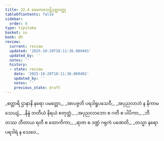```yaml
---
title: 22.4 ခေမကသေဋ္ဌိပုတ္တဝတ္ထု
tableOfContents: false
sidebar:
  order: 4
type: tipitaka
basket: su
book: dh
review:
  current: review
  updated: '2025-10-20T18:11:36.089401'
  updated_by: ''
  notes: ''
  history:
  - state: review
    date: '2025-10-20T18:11:36.089401'
    updated_by: ''
    notes: ''
    previous_state: draft
---
```



<DynamicBreadcrumb />


<ReviewStatus review={frontmatter.review} showDetails={true} />

<HypothesisAnnotation frontmatter={frontmatter} />

<Division number="309" book="dh" e="ch" v="18" p="57">

<Paragraph number="333" type="verses" book="dh">
_စတ္တာရိ ဌာနာနိ နရော ပမတ္တော,_  
_အာပဇ္ဇတိ ပရဒါရူပသေဝီ;_  
_အပုညလာဘံ န နိကာမသေယျံ,_  
_နိန္ဒံ တတီယံ နိရယံ စတုတ္ထံ._  

</Paragraph>

</Division>
<Division number="310" book="dh" e="ch" v="18" p="57">

<Paragraph number="334" type="verses" book="dh">
_အပုညလာဘော စ ဂတီ စ ပါပိကာ,_  
_ဘီတဿ ဘီတာယ ရတီ စ ထောကိကာ;_  
_ရာဇာ စ ဒဏ္ဍံ ဂရုကံ ပဏေတိ,_  
_တသ္မာ နရော ပရဒါရံ န သေဝေ._
</Paragraph>
</Division>
